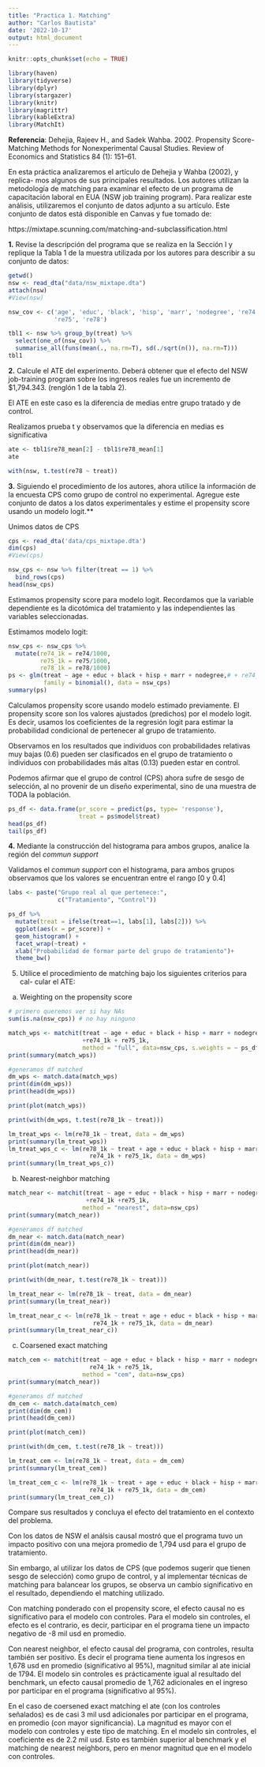 ```yaml
---
title: "Practica 1. Matching"
author: "Carlos Bautista"
date: '2022-10-17'
output: html_document
---
```


```r
knitr::opts_chunk$set(echo = TRUE)

library(haven)
library(tidyverse)
library(dplyr)
library(stargazer)
library(knitr)
library(magrittr)
library(kableExtra)
library(MatchIt)
```


**Referencia**: Dehejia, Rajeev H., and Sadek Wahba. 2002. Propensity Score-
Matching Methods for Nonexperimental Causal Studies. Review of Economics
and Statistics 84 (1): 151–61.

En esta práctica analizaremos el artículo de Dehejia y Wahba (2002), y replica-
mos algunos de sus principales resultados. Los autores utilizan la metodología
de matching para examinar el efecto de un programa de capacitación laboral
en EUA (NSW job training program). Para realizar este análisis, utilizaremos el
conjunto de datos adjunto a su artículo. Este conjunto de datos está disponible
en Canvas y fue tomado de:

https://mixtape.scunning.com/matching-and-subclassification.html

**1.** Revise la descripción del programa que se realiza en la Sección I y replique
la Tabla 1 de la muestra utilizada por los autores para describir a su
conjunto de datos:

```r
getwd()
nsw <- read_dta("data/nsw_mixtape.dta")
attach(nsw)
#View(nsw)

nsw_cov <- c('age', 'educ', 'black', 'hisp', 'marr', 'nodegree', 're74', 
             're75', 're78')

tbl1 <- nsw %>% group_by(treat) %>% 
  select(one_of(nsw_cov)) %>% 
  summarise_all(funs(mean(., na.rm=T), sd(./sqrt(n()), na.rm=T)))
tbl1
```

**2.** Calcule el ATE del experimento. Deberá obtener que el efecto del NSW
job-training program sobre los ingresos reales fue un incremento de $1,794.343.
(renglón 1 de la tabla 2).

El ATE en este caso es la diferencia de medias entre grupo tratado y de control.

Realizamos prueba t y observamos que la diferencia en medias es significativa

```r
ate <- tbl1$re78_mean[2] - tbl1$re78_mean[1]
ate

with(nsw, t.test(re78 ~ treat))
```

**3.** Siguiendo el procedimiento de los autores, ahora utilice la información de
la encuesta CPS como grupo de control no experimental. Agregue este
conjunto de datos a los datos experimentales y estime el propensity score
usando un modelo logit.**

Unimos datos de CPS

```r
cps <- read_dta('data/cps_mixtape.dta')
dim(cps)
#View(cps)

nsw_cps <- nsw %>% filter(treat == 1) %>% 
  bind_rows(cps)
head(nsw_cps)
```
Estimamos propensity score para modelo logit. Recordamos que la variable 
dependiente es la dicotómica del tratamiento y las independientes las variables
seleccionadas.

Estimamos modelo logit:

```r
nsw_cps <- nsw_cps %>% 
  mutate(re74_1k = re74/1000,
         re75_1k = re75/1000,
         re78_1k = re78/1000)
ps <- glm(treat ~ age + educ + black + hisp + marr + nodegree,# + re74_1k+ re75_1k,
          family = binomial(), data = nsw_cps)
summary(ps)
```

Calculamos propensity score usando modelo estimado previamente.
El propensity score son los valores ajustados (predichos) por el modelo logit.
Es decir, usamos los coeficientes de la regresión logit para estimar la probabilidad
condicional de pertenecer al grupo de tratamiento.

Observamos en los resultados que individuos con probabilidades relativas muy bajas (0.6) 
pueden ser clasificados en el grupo de tratamiento o individuos con probabilidades 
más altas (0.13) pueden estar en control.

Podemos afirmar que el grupo de control (CPS) ahora sufre de sesgo de selección,
al no provenir de un diseño experimental, sino de una muestra de TODA la población.


```r
ps_df <- data.frame(pr_score = predict(ps, type= 'response'),
                    treat = ps$model$treat)
head(ps_df)
tail(ps_df)
```

**4.** Mediante la construcción del histograma para ambos grupos, analice la
región del *commun support*

Validamos el *commun support* con el histograma, para ambos grupos observamos
que los valores se encuentran entre el rango [0 y 0.4]

```r
labs <- paste("Grupo real al que pertenece:", 
              c("Tratamiento", "Control"))

ps_df %>% 
  mutate(treat = ifelse(treat==1, labs[1], labs[2])) %>% 
  ggplot(aes(x = pr_score)) +
  geom_histogram() +
  facet_wrap(~treat) +
  xlab("Probabilidad de formar parte del grupo de tratamiento")+
  theme_bw()
```
5. Utilice el procedimiento de matching bajo los siguientes criterios para cal-
cular el ATE:

a) Weighting on the propensity score

```r
# primero queremos ver si hay NAs
sum(is.na(nsw_cps)) # no hay ninguno

match_wps <- matchit(treat ~ age + educ + black + hisp + marr + nodegree 
                     +re74_1k + re75_1k,
                     method = "full", data=nsw_cps, s.weights = ~ ps_df$pr_score)
print(summary(match_wps))

#generamos df matched
dm_wps <- match.data(match_wps)
print(dim(dm_wps))
print(head(dm_wps))

print(plot(match_wps))

print(with(dm_wps, t.test(re78_1k ~ treat)))

lm_treat_wps <- lm(re78_1k ~ treat, data = dm_wps)
print(summary(lm_treat_wps))
lm_treat_wps_c <- lm(re78_1k ~ treat + age + educ + black + hisp + marr + nodegree +
                       re74_1k + re75_1k, data = dm_wps)
print(summary(lm_treat_wps_c))
```

b) Nearest-neighbor matching

```r
match_near <- matchit(treat ~ age + educ + black + hisp + marr + nodegree
                      +re74_1k +re75_1k,
                     method = "nearest", data=nsw_cps)
print(summary(match_near))

#generamos df matched
dm_near <- match.data(match_near)
print(dim(dm_near))
print(head(dm_near))

print(plot(match_near))

print(with(dm_near, t.test(re78_1k ~ treat)))

lm_treat_near <- lm(re78_1k ~ treat, data = dm_near)
print(summary(lm_treat_near))

lm_treat_near_c <- lm(re78_1k ~ treat + age + educ + black + hisp + marr + nodegree +
                        re74_1k + re75_1k, data = dm_near)
print(summary(lm_treat_near_c))
```

c) Coarsened exact matching

```r
match_cem <- matchit(treat ~ age + educ + black + hisp + marr + nodegree +
                       re74_1k + re75_1k,
                     method = "cem", data=nsw_cps)
print(summary(match_near))

#generamos df matched
dm_cem <- match.data(match_cem)
print(dim(dm_cem))
print(head(dm_cem))

print(plot(match_cem))

print(with(dm_cem, t.test(re78_1k ~ treat)))

lm_treat_cem <- lm(re78_1k ~ treat, data = dm_cem)
print(summary(lm_treat_cem))

lm_treat_cem_c <- lm(re78_1k ~ treat + age + educ + black + hisp + marr + nodegree +
                       re74_1k + re75_1k, data = dm_cem)
print(summary(lm_treat_cem_c))
```

Compare sus resultados y concluya el efecto del tratamiento en el contexto
del problema.

Con los datos de NSW el análsis causal mostró que el programa tuvo un impacto positivo
con una mejora promedio de 1,794 usd para el grupo de tratamiento.

Sin embargo, al utilizar los datos de CPS (que podemos sugerir que tienen sesgo de selección)
como grupo de control, y al implementar técnicas de matching para balancear los grupos, 
se observa un cambio significativo en el resultado, dependiendo el matching utilizado.

Con matching ponderado con el propensity score, el efecto causal no es significativo
para el modelo con controles. Para el modelo sin controles, el efecto es el contrario, 
es decir, participar en el programa tiene un impacto negativo de -8 mil usd en promedio.

Con nearest neighbor, el efecto causal del programa, con controles, resulta también ser positivo.
Es decir el programa tiene aumenta los ingresos en 1,678 usd en promedio (significativo al 95%),
magnitud similar al ate inicial de 1794. El modelo sin controles es  prácticamente igual
al resultado del benchmark, un efecto causal promedio de 1,762 adicionales en el ingreso por 
participar en el programa (significativo al 95%).

En el caso de coersened exact matching el ate (con los controles señalados) es de casi 3 mil usd
adicionales por participar en el programa, en promedio (con mayor significancia). La magnitud es mayor
con el modelo con controles y este tipo de matching.
En el modelo sin controles, el coeficiente es de 2.2 mil usd. Esto es también superior al benchmark
y el matching de nearest neighbors, pero en menor magnitud que en el modelo con controles.
